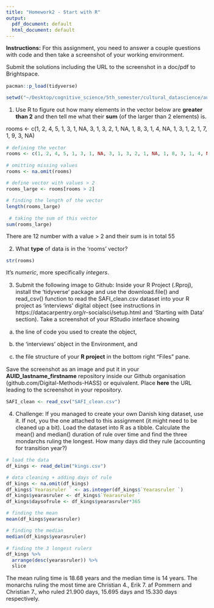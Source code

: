```yaml
---
title: "Homework2 - Start with R"
output:
  pdf_document: default
  html_document: default
---
```


<style type="text/css">
  body{
  font-size: 11pt; # change fontsize
  font-family: Times; # change font
}
</style>

**Instructions:** For this assignment, you need to answer a couple questions with code and then take a screenshot of your working environment.

Submit the solutions including the URL to the screenshot in a doc/pdf to Brightspace.

```r
pacman::p_load(tidyverse)
```

```r
setwd("~/Desktop/cognitive_science/5th_semester/cultural_datascience/au650627_olsen_emma/hw_w35_3")
```
  


1) Use R to figure out how many elements in the vector below are **greater than 2** and then tell me what their **sum** (of the larger than 2 elements) is.

rooms <- c(1, 2, 4, 5, 1, 3, 1, NA, 3, 1, 3, 2, 1, NA, 1, 8, 3, 1, 4, NA, 1, 3, 1, 2, 1, 7, 1, 9, 3, NA)

```r
# defining the vector
rooms <- c(1, 2, 4, 5, 1, 3, 1, NA, 3, 1, 3, 2, 1, NA, 1, 8, 3, 1, 4, NA, 1, 3, 1, 2, 1, 7, 1, 9, 3, NA) 

# omitting missing values
rooms <- na.omit(rooms)

# define vector with values > 2
rooms_large <- rooms[rooms > 2]

# finding the length of the vector
length(rooms_large)
 
 # taking the sum of this vector
sum(rooms_large)
```

There are 12 number with a value > 2 and their sum is in total 55

  

2) What **type** of data is in the 'rooms' vector?

```r
str(rooms)
```

It's _numeric_, more specifically _integers_.

3) Submit the following image to Github: Inside your R Project (.Rproj), install the 'tidyverse' package and use the download.file() and read_csv() function to read the SAFI_clean.csv dataset into your R project as 'interviews' digital object (see instructions in https://datacarpentry.org/r-socialsci/setup.html and 'Starting with Data' section). Take a screenshot of your RStudio interface showing

a) the line of code you used to create the object,

b) the 'interviews' object in the Environment, and

c) the file structure of your **R project** in the bottom right "Files" pane.

Save the screenshot as an image and put it in your **AUID_lastname_firstname** repository inside our Github organisation (github.com/Digital-Methods-HASS) or equivalent. Place **here** the URL leading to the screenshot in your repository.

```r

SAFI_clean <- read_csv("SAFI_clean.csv")

```


4) Challenge: If you managed to create your own Danish king dataset, use it. If not, you the one attached to this assignment (it might need to be cleaned up a bit). Load the dataset into R as a tibble. Calculate the mean() and median() duration of rule over time and find the three mondarchs ruling the longest. How many days did they rule (accounting for transition year?)

```r
# load the data
df_kings <- read_delim("kings.csv")

# data cleaning + adding days of rule 
df_kings <- na.omit(df_kings) 
df_kings$`Yearasruler ` <- as.integer(df_kings$`Yearasruler `)
df_kings$yearasruler <- df_kings$`Yearasruler `
df_kings$daysofrule <- df_kings$yearasruler*365

# finding the mean
mean(df_kings$yearasruler) 

# finding the median
median(df_kings$yearasruler) 

# finding the 3 longest rulers 
df_kings %>% 
  arrange(desc(yearasruler)) %>% 
  slice

```

The mean ruling time is 18.68 years and the median time is 14 years. The monarchs ruling the most time are Christian 4., Erik 7. af Pommern and Christian 7., who ruled 21.900 days, 15.695 days and 15.330 days respectively.



